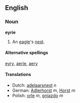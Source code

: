 ==English==
===Noun===
'''eyrie'''

#An [[eagle]]'s [[nest]].

====Alternative spellings====
[[eyry]], [[aerie]], [[aery]]

==== Translations ====
*Dutch: [[adelaarsnest]] ''n''
*German: [[Adlerhorst]] ''m'', [[Horst]] ''m''
*Polish: [[Orzeł|orle]] ''m'', [[gniazdo]] ''m''